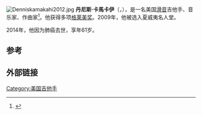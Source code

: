 [[File:Denniskamakahi2012.jpg|thumb]]
'''丹尼斯·卡馬卡伊'''（{{lang-en|'''Dennis David Kahekilimamaoikalanikeha Kamakahi'''}}，{{bd|1953年|3月31日|2014年|4月28日|catIdx=Kamakahi}}），是一名美国[[滑音|滑音]]吉他手、音乐家、作曲家<ref>{{cite web |url=http://www.evi.com/q/facts_about__dennis_kamakahi |title=facts about Dennis Kamakahi |publisher=Evi |date= |accessdate=2013-05-20 |archive-date=2016-03-18 |archive-url=https://web.archive.org/web/20160318123803/https://www.evi.com/q/facts_about__dennis_kamakahi |dead-url=no }}</ref>。他获得多项[[格莱美奖|格莱美奖]]。2009年，他被选入夏威夷名人堂。

2014年，他因为肺癌去世，享年61岁。

==参考==
{{reflist}}

==外部链接==
{{commonscat-inline}}

{{Authority control}}
{{DEFAULTSORT:Kamakahi, Dennis}}

[[Category:美国吉他手|Category:美国吉他手]]